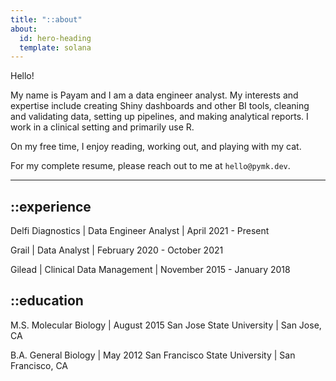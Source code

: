 ```yaml
---
title: "::about"
about:
  id: hero-heading
  template: solana
---
```


:::{#hero-heading}

Hello!

My name is Payam and I am a data engineer analyst. My interests and expertise include creating Shiny dashboards and other BI tools, cleaning and validating data, setting up pipelines, and making analytical reports. I work in a clinical setting and primarily use R.

On my free time, I enjoy reading, working out, and playing with my cat.

For my complete resume, please reach out to me at `hello@pymk.dev`.

---

## ::experience

Delfi Diagnostics | Data Engineer Analyst | April 2021 - Present

Grail | Data Analyst | February 2020 - October 2021

Gilead | Clinical Data Management | November 2015 - January 2018

## ::education

M.S. Molecular Biology | August 2015
San Jose State University | San Jose, CA

B.A. General Biology | May 2012
San Francisco State University | San Francisco, CA

:::
